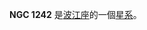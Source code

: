 {{NGCInfoBox|NGCID=NGC 1242|發現者=弗里德里希·威廉·赫歇爾|發現日期=1786年12月15日|其他編號=MCG -2-9-12,VV 334, ARP 304|曆元=J2000.0|赤經=3時11分19.3秒
|赤緯=-8°54'11"|星座=波江座|星體=星系|星等=13.7|表面亮度=13.2|藍等=14.4}}

'''NGC 1242''' 是[[波江座|波江座]]的一個[[星系|星系]]。

{{NGCReference|1242}}
{{Catalogs|NGC=1242}}
{{Galaxy-stub}}
